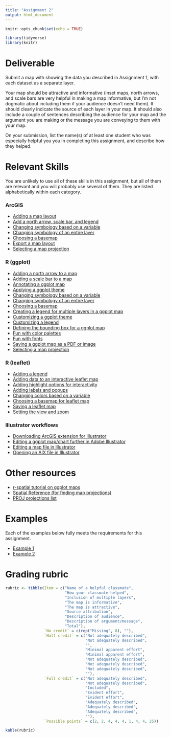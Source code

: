 ```yaml
---
title: "Assignment 2"
output: html_document
---
```


```r
knitr::opts_chunk$set(echo = TRUE)

library(tidyverse)
library(knitr)
```

# Deliverable

Submit a map with showing the data you described in 
Assignment 1, with each dataset as a separate layer. 

Your map should be attractive and informative (inset maps, north arrows, and 
scale bars are very helpful in making a map informative, but I'm not 
dogmatic about including them if your audience doesn't need them). It should 
clearly indicate the source of each layer in your map. It should
also include a couple of sentences describing the audience for your map and
the argument you are making or the message you are conveying to them with
your map.

On your submission, list the name(s) of at least one student who was 
especially helpful you you in completing this assignment, and describe 
how they helped.

# Relevant Skills

You are unlikely to use all of these skills in this assignment, but all 
of them are relevant and you will probably use several of them. They are
listed alphabetically within each category.

### ArcGIS

* [Adding a map layout](https://harvard.zoom.us/rec/play/NXs6WI6aTbaq1VwV6jJL9wWGBLpweSkK9t9ktZQ1ambeUJD0Kk6stBrrVUxngXFBsdXQJjSrDVHTqtU5.UzDytkbnGdiTaZzO?autoplay=true&startTime=1660838502000){target="_blank"}
* [Add a north arrow, scale bar, and legend](https://harvard.zoom.us/rec/play/yA2FG1jRi-shr6JTJGxvFRxiwzhVahGMSR0w6zGUeecEf2BdWbzSJENjDMPwcnfHS7_o7BZdwtLeLQmz.7Nn3qaXIs_65VHpM?autoplay=true&startTime=1660838907000){target="_blank"}
* [Changing symbology based on a variable](https://harvard.zoom.us/rec/play/YqECB4uxFWT9P00fxHZYNvV1ekgt4CiINjE3re55aidcxBbakYoJyJsh2uy-GOhiq4xepkJjcqIq1rb1.vvtSc2XTOJvPRrQx?autoplay=true&startTime=1660836764000){target="_blank"}
* [Changing symbology of an entire layer](https://harvard.zoom.us/rec/play/aK8Cbw2IPOXzIZfhPOlrGOmQ_5BwvXvUErgbqJ2h5i41QBDA-ETqCyL8k4HHxEDcckH6g3RP0o8vfA.-BS6HcP9XkFX8zxb?autoplay=true&startTime=1660832780000){target="_blank"}
* [Choosing a basemap](https://harvard.zoom.us/rec/play/1XuBLT-4CY1-Lbgvrs-t6VXYJsciyfiMsH3XzPBaCi1v-3qGZnT9CpNbeBC8BRaBJ6LdvNgVwjj1E3Dw.H05muzT3eZDJloyL?autoplay=true&startTime=1660837402000){target="_blank"}
* [Export a map layout](https://harvard.zoom.us/rec/play/Rqo-d93n-3c4Y69bjzfVccNEN0OsM91rk4yRrhlUMpI7qTi0Lm9ksX8xRSEPcWNVkbtT5oKdtgMgzLIU.eUdWhqVKWKeTfNMo?autoplay=true&startTime=1660839155000){target="_blank"}
* [Selecting a map projection](https://harvard.zoom.us/rec/play/evJJKuzp7TDTvzRyBdMfbYfcrJl4bk7zz77gGGEy7caGnVxUuRnSIgUjlubM18-XHfqNH_saovRKLJtn.aJkRu-YWDglMS_Xj?autoplay=true&startTime=1660837959000){target="_blank"}

### R (ggplot)

* [Adding a north arrow to a map](https://c-voulgaris.github.io/VIS-2128-F22/a2-files/skill-north-arrow.html){target="_blank"}
* [Adding a scale bar to a map](https://c-voulgaris.github.io/VIS-2128-F22/a2-files/skill-scale-bar.html){target="_blank"}
* [Annotating a ggplot map](https://c-voulgaris.github.io/VIS-2128-F22/a2-files/skill-annotate.html){target="_blank"}
* [Applying a ggplot theme](https://c-voulgaris.github.io/VIS-2128-F22/a2-files/skill-themes.html){target="_blank"}
* [Changing symbology based on a variable](https://c-voulgaris.github.io/VIS-2128-F22/a2-files/skill-variable-symbology.html){target="_blank"}
* [Changing symbology of an entire layer](https://c-voulgaris.github.io/VIS-2128-F22/a2-files/skill-layer-symbology.html){target="_blank"}
* [Choosing a basemap](https://c-voulgaris.github.io/VIS-2128-F22/a2-files/skill-basemap.html){target="_blank"}
* [Creating a legend for multiple layers in a ggplot map](https://c-voulgaris.github.io/VIS-2128-F22/a2-files/skill-multilayer-legend.html){target="_blank"}
* [Customizing a ggplot theme](https://c-voulgaris.github.io/VIS-2128-F22/a2-files/skill-custom-themes.html){target="_blank"}
* [Customizing a legend](https://c-voulgaris.github.io/VIS-2128-F22/a2-files/skill-custom-legend.html){target="_blank"}
* [Defining the bounding box for a ggplot map](https://c-voulgaris.github.io/VIS-2128-F22/a2-files/skill-bounding-box.html){target="_blank"}
* [Fun with color palettes](https://c-voulgaris.github.io/VIS-2128-F22/a2-files/skill-colors.html){target="_blank"}
* [Fun with fonts](https://c-voulgaris.github.io/VIS-2128-F22/a2-files/skill-fonts.html){target="_blank"}
* [Saving a ggplot map as a PDF or image](https://c-voulgaris.github.io/VIS-2128-F22/a2-files/skill-save-ggplot.html){target="_blank"}
* [Selecting a map projection](https://c-voulgaris.github.io/VIS-2128-F22/a2-files/skill-ggplot-proj.html){target="_blank"}

### R (leaflet)

* [Adding a legend](https://c-voulgaris.github.io/VIS-2128-F22/a2-files/skill-leaflet-legend.html){target="_blank"}
* [Adding data to an interactive leaflet map](https://c-voulgaris.github.io/VIS-2128-F22/a2-files/skill-leaflet-setup.html){target="_blank"}
* [Adding highlight options for interactivity](https://c-voulgaris.github.io/VIS-2128-F22/a2-files/skill-leaflet-highlight.html){target="_blank"}
* [Adding labels and popups](https://c-voulgaris.github.io/VIS-2128-F22/a2-files/skill-leaflet-labels.html){target="_blank"}
* [Changing colors based on a variable](https://c-voulgaris.github.io/VIS-2128-F22/a2-files/skill-leaflet-colors.html){target="_blank"}
* [Choosing a basemap for leaflet map](https://c-voulgaris.github.io/VIS-2128-F22/a2-files/skill-leaflet-basemap.html){target="_blank"}
* [Saving a leaflet map](https://c-voulgaris.github.io/VIS-2128-F22/a2-files/skill-leaflet-save.html){target="_blank"}
* [Setting the view and zoom](https://c-voulgaris.github.io/VIS-2128-F22/a2-files/skill-leaflet-view.html){target="_blank"}

### Illustrator workflows

* [Downloading ArcGIS extension for Illustrator](https://www.esri.com/en-us/arcgis/products/maps-for-adobecc/overview){target="_blank"}
* [Editing a ggplot map/chart further in Adobe Illustrator](https://asngrads.com/2019/11/24/enhancing-figures-ggplot2-to-adobe-illustrator/){target="_blank"}
* [Editing a map file in Illustrator](https://harvard.zoom.us/rec/play/W7I2et1sT0FbmuastV4wlhsS8p-9A5tiD8yPlUkg9B2ZoJDPmzgyLG_4EIo0oQH-bh8Z8dCBs6silUZv.LKz43-ZilnmFeBzs?autoplay=true&startTime=1660840146000){target="_blank"}
* [Opening an AIX file in Illustrator](https://harvard.zoom.us/rec/play/6pVTkEkqeU9H60mD5zkCRLaxfcirCeBAAmh8DDUprxNVDR6zy4M18IgLkOrgsT6iEJRBBGSbOyJ94VQB._wEDohMqh1WEykl-?autoplay=true&startTime=1660839734000){target="_blank"}

# Other resources

* [r-spatial tutorial on ggplot maps](https://r-spatial.org/r/2018/10/25/ggplot2-sf.html){target="_blank"}
* [Spatial Reference (for finding map projections)](https://spatialreference.org/){target="_blank"}
* [PROJ projections list](https://proj.org/operations/projections/index.html){target="_blank"}

# Examples

Each of the examples below fully meets the requirements for this assignment.

* [Example 1](https://c-voulgaris.github.io/VIS-2128-F22/a2-files/Examples/slo-leaflet.html){target="_blank"}
* [Example 2](https://c-voulgaris.github.io/VIS-2128-F22/a2-files/Examples/Africa-a2.pdf){target="_blank"}

# Grading rubric

```r
rubric <- tibble(Item = c("Name of a helpful classmate",
                          "How your classmate helped",
                          "Inclusion of multiple layers",
                          "The map is informative",
                          "The map is attractive",
                          "Source attribution",
                          "Description of audience",
                          "Description of argument/message",
                          "Total"),
                 `No credit` = c(rep("Missing", 8), ""),
                 `Half credit` = c("Not adequately described",
                                   "Not adequately described",
                                   "",
                                   "Minimal apparent effort",
                                   "Minimal apparent effort",
                                   "Not adequately described",
                                   "Not adequately described",
                                   "Not adequately described", 
                                   ""),
                 `Full credit` = c("Not adequately described",
                                   "Not adequately described",
                                   "Included",
                                   "Evident effort",
                                   "Evident effort",
                                   "Adequately described",
                                   "Adequately described",
                                   "Adequately described", 
                                   ""),
                 `Possible points` = c(2, 2, 4, 4, 4, 1, 4, 4, 25))

kable(rubric)
```
